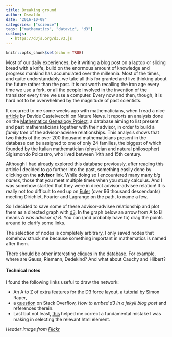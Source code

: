 ```yaml
---
title: Breaking ground
author: Osvaldo
date: "2016-10-08"
categories: ["science"]
tags: ["mathematics", "dataviz", "d3"]
customjs:
  - https://d3js.org/d3.v3.js
---
```

```r
knitr::opts_chunk$set(echo = TRUE)
```

Most of our daily experiences, be it writing a blog post on a laptop or slicing
bread with a knife, build on the enormous amount of knowledge and progress
mankind has accumulated over the millennia. Most of the times, and quite
understandably, we take all this for granted and live thinking about the future
rather than the past. It is not worth recalling the iron age every time we use
a fork, or all the people involved in the invention of the transistor every
time we use a computer. Every now and then, though, it is hard not to be
overwhelmed by the magnitude of past scientists.

It occurred to me some weeks ago with mathematicians, when I read a nice
[article](http://www.nature.com/news/majority-of-mathematicians-hail-from-just-24-scientific-families-1.20491)
by Davide Castelvecchi on Nature News. It reports an analysis done on the
[Mathematics Genealogy Project](http://genealogy.math.ndsu.nodak.edu/), a database
aiming to list present and past mathematicians together with their advisor, in
order to build a _family tree_ of the advisor-advisee relationships. This
analysis shows that two thirds of the over 200 thousand mathematicians present
in the database can be assigned to one of only 24 families, the biggest of which
founded by the Italian mathematician (physician and natural philosopher)
Sigismondo Polcastro, who lived between 14th and 15th century.

Although I had already explored this database previously, after reading this
article I decided to go further into the past, something easily done by clicking
on the **advisor** link. While doing so I encountered many many _big names_,
those that you meet multiple times when you study calculus. And I was somehow
startled that they were in direct advisor-advisee relation! It is really not too
difficult to end up on [Euler](https://genealogy.math.ndsu.nodak.edu/id.php?id=38586)
(over 96 thousand descendants) meeting Dirichlet, Fourier and Lagrange on the path,
to name a few.

So I decided to save some of these advisor-advisee relationship and plot them
as a directed graph with [d3](https://d3js.org). In the graph below an arrow
from A to B means _A was advisor of B_.
You can (and probably have to) drag the points around to clarify some links.

<div id="d3graph"></div>

<style>

.box {
  font: 10px sans-serif;
}

.node {
    fill: #657b83;
    opacity: 0.4;
}
.node text {
    fill: #000;
    pointer-events: none;
    font: 13px sans-serif;
}
.link {
    stroke: #657b83;
    stroke-opacity: .7;
}
</style>

<script type="text/javascript" src="https://d3js.org/d3.v3.js"></script>

<script>
var links = [
    {source: "Marin Mersenne", target: "Blaise Pascal"},
    {source: "Marin Mersenne", target: "Frans van Schooten, Jr."},
    {source: "Frans van Schooten, Jr.", target: "Christiaan Huygens"},
//    {source: "Frans van Schooten, Jr.", target: "Johan de Witt"},
    {source: "Christiaan Huygens", target: "Gottfried W. Leibniz"},
    {source: "Gottfried W. Leibniz", target: "Nicolas Malebranche"},
    {source: "Nicolas Malebranche", target: "Jakob Bernoulli"},
    {source: "Jakob Bernoulli", target: "Nikolaus (I) Bernoulli"},
    {source: "Jakob Bernoulli", target: "Johann Bernoulli"},
    {source: "Johann Bernoulli", target: "Daniel Bernoulli"},
    {source: "Johann Bernoulli", target: "Leonhard Euler"},
    {source: "Leonhard Euler", target: "Joseph-Louis Lagrange"},
    {source: "Giovanni B. Beccaria", target: "Joseph-Louis Lagrange"},
    {source: "Joseph-Louis Lagrange", target: "Jean-Baptiste Fourier"},
    {source: "Joseph-Louis Lagrange", target: "Simeon D. Poisson"},
    {source: "Jean Le Rond d'Alembert", target: "Pierre-Simon Laplace"},
    {source: "Pierre-Simon Laplace", target: "Simeon D. Poisson"},
    {source: "Jean-Baptiste Fourier", target: "Gustav Dirichlet"},
    {source: "Simeon D. Poisson", target: "Gustav Dirichlet"},
    {source: "Simeon D. Poisson", target: "Joseph Liouville"},
    {source: "Jean-Baptiste Fourier", target: "Giovanni A. A. Plana"},
    {source: "Joseph-Louis Lagrange", target: "Giovanni A. A. Plana"},
//    {source: "Gustav Dirichlet", target: "August Kramer"},
    {source: "Gustav Dirichlet", target: "Leopold Kronecker"},
    {source: "Gustav Dirichlet", target: "Rudolf Lipschitz"},
    {source: "Rudolf Lipschitz", target: "C. Felix Klein"}
];

var nodes = {};

// Compute the distinct nodes from the links.
links.forEach(function(link) {
  link.source = nodes[link.source] || (nodes[link.source] = {name: link.source});
  link.target = nodes[link.target] || (nodes[link.target] = {name: link.target});
});

var width = 740,
    height = 800;

var force = d3.layout.force()
    .nodes(d3.values(nodes))
    .links(links)
    .size([width, height])
    .linkDistance(55)
    .charge(-900)
    .start();

//var svg = d3.select("body")
var svg = d3.select("#d3graph")
		.append("svg")
    .attr("class", "box")
    .attr("width", width)
    .attr("height", height);

//Create all the line svgs but without locations yet
var link = svg.selectAll(".link")
    .data(force.links())
    .enter().append("line")
    .attr("class", "link")
    .style("marker-end",  "url(#advisor)"); //Added


var node = svg.selectAll(".node")
    .data(force.nodes())
    .enter().append("g")
    .attr("class", "node")
    .call(force.drag);

node.append("circle")
    .attr("r", 4)

node.append("text")
      .attr("dx", 8)
      .attr("dy", ".85em")
      .text(function(d) { return d.name });

force.on("tick", function () {

    link.attr("x1", function (d) {
        return d.source.x;
    })
        .attr("y1", function (d) {
        return d.source.y;
    })
        .attr("x2", function (d) {
        return d.target.x;
    })
        .attr("y2", function (d) {
        return d.target.y;
    });

    d3.selectAll("circle").attr("cx", function (d) {
        return d.x;
    })
        .attr("cy", function (d) {
        return d.y;
    });

    d3.selectAll("text").attr("x", function (d) {
        return d.x;
    })
        .attr("y", function (d) {
        return d.y;
    });

});

// this defines the marker-end programmatically
svg.append("defs").selectAll("marker")
    .data(["advisor"])
  .enter().append("marker")
    .attr("id", function(d) { return d; })
    .attr("viewBox", "0 -1 2 2")
    .attr("refX", 2)
    .attr("refY", 0)
    .attr("markerWidth", 6)
    .attr("markerHeight", 6)
    .attr("orient", "auto")
  .append("path")
    .attr("d", "M0,-1 L2,0 L0,1 z")
    //.style("stroke", "#f00")
    .style("fill", "#268bd2")
    .style("opacity", "1.0");
</script>

The selection of nodes is completely arbitrary, I only saved nodes that
somehow struck me because something important in mathematics is named after
them.

There should be other interesting cliques in the database. For example, where
are Gauss, Riemann, Dedekind? And what about Cauchy and Hilbert?

#### Technical notes

I found the following links useful to draw the network:

- An A to Z of extra features for the D3 force layout, a
  [tutorial](http://www.coppelia.io/2014/07/an-a-to-z-of-extra-features-for-the-d3-force-layout/)
  by Simon Raper,
- a [question](http://stackoverflow.com/questions/22651346/how-to-embed-a-d3-js-example-to-the-jekyll-blog-post)
  on Stack Overflow, _How to embed d3 in a jekyll blog post_ and references therein.
- Last but not least, [this](http://stackoverflow.com/questions/13865606/append-svg-canvas-to-element-other-than-body-using-d3)
  helped me correct a fundamental mistake I was making in selecting the relevant html element.

_Header image from [Flickr](https://flic.kr/p/xZjJW)_
